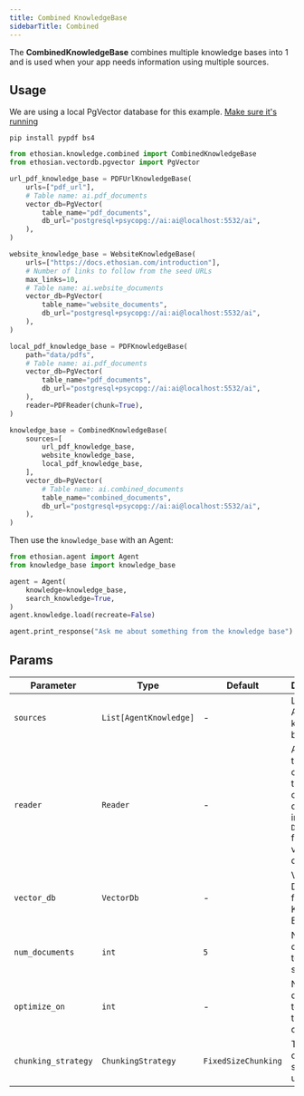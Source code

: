 ```yaml
---
title: Combined KnowledgeBase
sidebarTitle: Combined
---
```


The **CombinedKnowledgeBase** combines multiple knowledge bases into 1 and is used when your app needs information using multiple sources.

## Usage

<Note>

We are using a local PgVector database for this example. [Make sure it's running](https://docs.ethosian.com/vectordb/pgvector)

</Note>

```shell
pip install pypdf bs4
```

```python knowledge_base.py
from ethosian.knowledge.combined import CombinedKnowledgeBase
from ethosian.vectordb.pgvector import PgVector

url_pdf_knowledge_base = PDFUrlKnowledgeBase(
    urls=["pdf_url"],
    # Table name: ai.pdf_documents
    vector_db=PgVector(
        table_name="pdf_documents",
        db_url="postgresql+psycopg://ai:ai@localhost:5532/ai",
    ),
)

website_knowledge_base = WebsiteKnowledgeBase(
    urls=["https://docs.ethosian.com/introduction"],
    # Number of links to follow from the seed URLs
    max_links=10,
    # Table name: ai.website_documents
    vector_db=PgVector(
        table_name="website_documents",
        db_url="postgresql+psycopg://ai:ai@localhost:5532/ai",
    ),
)

local_pdf_knowledge_base = PDFKnowledgeBase(
    path="data/pdfs",
    # Table name: ai.pdf_documents
    vector_db=PgVector(
        table_name="pdf_documents",
        db_url="postgresql+psycopg://ai:ai@localhost:5532/ai",
    ),
    reader=PDFReader(chunk=True),
)

knowledge_base = CombinedKnowledgeBase(
    sources=[
        url_pdf_knowledge_base,
        website_knowledge_base,
        local_pdf_knowledge_base,
    ],
    vector_db=PgVector(
        # Table name: ai.combined_documents
        table_name="combined_documents",
        db_url="postgresql+psycopg://ai:ai@localhost:5532/ai",
    ),
)
```

Then use the `knowledge_base` with an Agent:

```python agent.py
from ethosian.agent import Agent
from knowledge_base import knowledge_base

agent = Agent(
    knowledge=knowledge_base,
    search_knowledge=True,
)
agent.knowledge.load(recreate=False)

agent.print_response("Ask me about something from the knowledge base")
```

## Params

| Parameter           | Type                   | Default           | Description                                                                                     |
| ------------------- | ---------------------- | ----------------- | ----------------------------------------------------------------------------------------------- |
| `sources`           | `List[AgentKnowledge]` | -                 | List of Agent knowledge bases.                                                                  |
| `reader`            | `Reader`               | -                 | A `Reader` that converts the content of the documents into `Documents` for the vector database. |
| `vector_db`         | `VectorDb`             | -                 | Vector Database for the Knowledge Base.                                                         |
| `num_documents`     | `int`                  | `5`               | Number of documents to return on search.                                                        |
| `optimize_on`       | `int`                  | -                 | Number of documents to optimize the vector db on.                                               |
| `chunking_strategy` | `ChunkingStrategy`     | `FixedSizeChunking` | The chunking strategy to use.                                                                   |
